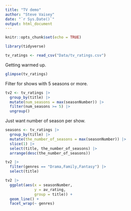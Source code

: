 ```yaml
---
title: "TV demo"
author: "Steve Vaisey"
date: "`r Sys.Date()`"
output: html_document
---
```


```r
knitr::opts_chunk$set(echo = TRUE)
```

```r
library(tidyverse)
```

```r
tv_ratings <- read_csv("Data/tv_ratings.csv")
```

Getting warmed up.

```r
glimpse(tv_ratings)
```

Filter for shows with 5 seasons or more.

```r
tv2 <- tv_ratings |> 
  group_by(title) |> 
  mutate(num_seasons = max(seasonNumber)) |> 
  filter(num_seasons >= 5) |> 
  ungroup()
```

Just want number of season per show.

```r
seasons <- tv_ratings |> 
  group_by(title) |> 
  mutate(the_number_of_seasons = max(seasonNumber)) |> 
  slice(1) |> 
  select(title, the_number_of_seasons) |> 
  arrange(desc(the_number_of_seasons))
```

```r
tv2 |> 
  filter(genres == "Drama,Family,Fantasy") |> 
  select(title)
```

```r
tv2 |> 
  ggplot(aes(x = seasonNumber,
             y = av_rating,
             group = title)) +
  geom_line() +
  facet_wrap(~ genres)
```


